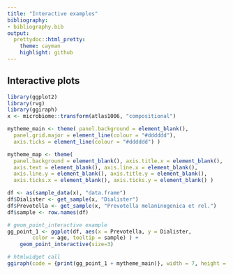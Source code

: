 ```yaml
---
title: "Interactive examples"
bibliography: 
- bibliography.bib
output: 
  prettydoc::html_pretty:
    theme: cayman
    highlight: github
---
```

<!--
  %\VignetteEngine{knitr::rmarkdown}
  %\VignetteIndexEntry{microbiome tutorial - Interactive}
  %\usepackage[utf8]{inputenc}
  %\VignetteEncoding{UTF-8}  
-->


## Interactive plots

```r
library(ggplot2)
library(rvg)
library(ggiraph)
x <- microbiome::transform(atlas1006, "compositional")

mytheme_main <- theme( panel.background = element_blank(), 
  panel.grid.major = element_line(colour = "#dddddd"), 
  axis.ticks = element_line(colour = "#dddddd") )

mytheme_map <- theme(
  panel.background = element_blank(), axis.title.x = element_blank(),
  axis.text = element_blank(), axis.line.x = element_blank(),
  axis.line.y = element_blank(), axis.title.y = element_blank(),
  axis.ticks.x = element_blank(), axis.ticks.y = element_blank() )

df <- as(sample_data(x), "data.frame")
df$Dialister <- get_sample(x, "Dialister")
df$Prevotella <- get_sample(x, "Prevotella melaninogenica et rel.")
df$sample <- row.names(df)

# geom_point_interactive example
gg_point_1 <- ggplot(df, aes(x = Prevotella, y = Dialister, 
        color = age, tooltip = sample) ) + 
    geom_point_interactive(size=3)

# htmlwidget call
ggiraph(code = {print(gg_point_1 + mytheme_main)}, width = 7, height = 6)
```

